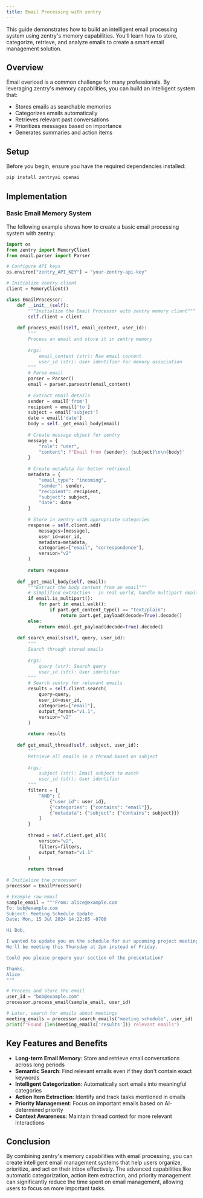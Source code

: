 ```yaml
---
title: Email Processing with zentry
---
```


<Snippet file="paper-release.mdx" />

This guide demonstrates how to build an intelligent email processing system using zentry's memory capabilities. You'll learn how to store, categorize, retrieve, and analyze emails to create a smart email management solution.

## Overview

Email overload is a common challenge for many professionals. By leveraging zentry's memory capabilities, you can build an intelligent system that:

- Stores emails as searchable memories
- Categorizes emails automatically
- Retrieves relevant past conversations
- Prioritizes messages based on importance
- Generates summaries and action items

## Setup

Before you begin, ensure you have the required dependencies installed:

```bash
pip install zentryai openai
```

## Implementation

### Basic Email Memory System

The following example shows how to create a basic email processing system with zentry:

```python
import os
from zentry import MemoryClient
from email.parser import Parser

# Configure API keys
os.environ["zentry_API_KEY"] = "your-zentry-api-key"

# Initialize zentry client
client = MemoryClient()

class EmailProcessor:
    def __init__(self):
        """Initialize the Email Processor with zentry memory client"""
        self.client = client
        
    def process_email(self, email_content, user_id):
        """
        Process an email and store it in zentry memory
        
        Args:
            email_content (str): Raw email content
            user_id (str): User identifier for memory association
        """
        # Parse email
        parser = Parser()
        email = parser.parsestr(email_content)
        
        # Extract email details
        sender = email['from']
        recipient = email['to']
        subject = email['subject']
        date = email['date']
        body = self._get_email_body(email)
        
        # Create message object for zentry
        message = {
            "role": "user",
            "content": f"Email from {sender}: {subject}\n\n{body}"
        }
        
        # Create metadata for better retrieval
        metadata = {
            "email_type": "incoming",
            "sender": sender,
            "recipient": recipient,
            "subject": subject,
            "date": date
        }
        
        # Store in zentry with appropriate categories
        response = self.client.add(
            messages=[message],
            user_id=user_id,
            metadata=metadata,
            categories=["email", "correspondence"],
            version="v2"
        )
        
        return response
    
    def _get_email_body(self, email):
        """Extract the body content from an email"""
        # Simplified extraction - in real-world, handle multipart emails
        if email.is_multipart():
            for part in email.walk():
                if part.get_content_type() == "text/plain":
                    return part.get_payload(decode=True).decode()
        else:
            return email.get_payload(decode=True).decode()
    
    def search_emails(self, query, user_id):
        """
        Search through stored emails
        
        Args:
            query (str): Search query
            user_id (str): User identifier
        """
        # Search zentry for relevant emails
        results = self.client.search(
            query=query,
            user_id=user_id,
            categories=["email"],
            output_format="v1.1",
            version="v2"
        )
        
        return results
        
    def get_email_thread(self, subject, user_id):
        """
        Retrieve all emails in a thread based on subject
        
        Args:
            subject (str): Email subject to match
            user_id (str): User identifier
        """
        filters = {
            "AND": [
                {"user_id": user_id},
                {"categories": {"contains": "email"}},
                {"metadata": {"subject": {"contains": subject}}}
            ]
        }
        
        thread = self.client.get_all(
            version="v2",
            filters=filters,
            output_format="v1.1"
        )
        
        return thread

# Initialize the processor
processor = EmailProcessor()

# Example raw email
sample_email = """From: alice@example.com
To: bob@example.com
Subject: Meeting Schedule Update
Date: Mon, 15 Jul 2024 14:22:05 -0700

Hi Bob,

I wanted to update you on the schedule for our upcoming project meeting.
We'll be meeting this Thursday at 2pm instead of Friday.

Could you please prepare your section of the presentation?

Thanks,
Alice
"""

# Process and store the email
user_id = "bob@example.com"
processor.process_email(sample_email, user_id)

# Later, search for emails about meetings
meeting_emails = processor.search_emails("meeting schedule", user_id)
print(f"Found {len(meeting_emails['results'])} relevant emails")
```

## Key Features and Benefits

- **Long-term Email Memory**: Store and retrieve email conversations across long periods
- **Semantic Search**: Find relevant emails even if they don't contain exact keywords
- **Intelligent Categorization**: Automatically sort emails into meaningful categories
- **Action Item Extraction**: Identify and track tasks mentioned in emails
- **Priority Management**: Focus on important emails based on AI-determined priority
- **Context Awareness**: Maintain thread context for more relevant interactions

## Conclusion

By combining zentry's memory capabilities with email processing, you can create intelligent email management systems that help users organize, prioritize, and act on their inbox effectively. The advanced capabilities like automatic categorization, action item extraction, and priority management can significantly reduce the time spent on email management, allowing users to focus on more important tasks.

